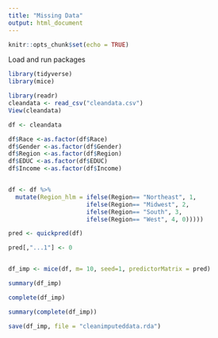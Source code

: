 ```yaml
---
title: "Missing Data"
output: html_document
---
```


```r
knitr::opts_chunk$set(echo = TRUE)
```

Load and run packages
```r
library(tidyverse)
library(mice)
```

```r

library(readr)
cleandata <- read_csv("cleandata.csv")
View(cleandata)

df <- cleandata

```

```r
df$Race <-as.factor(df$Race)
df$Gender <-as.factor(df$Gender)
df$Region <-as.factor(df$Region)
df$EDUC <-as.factor(df$EDUC)
df$Income <-as.factor(df$Income)


df <- df %>%
  mutate(Region_hlm = ifelse(Region== "Northeast", 1, 
                      ifelse(Region== "Midwest", 2,
                      ifelse(Region== "South", 3,
                      ifelse(Region== "West", 4, 0)))))


```


```r

pred <- quickpred(df)

pred[,"...1"] <- 0


df_imp <- mice(df, m= 10, seed=1, predictorMatrix = pred)

```

```r

summary(df_imp)

complete(df_imp)

summary(complete(df_imp))

```

```r

save(df_imp, file = "cleanimputeddata.rda")
```

